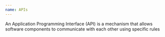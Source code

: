```yaml
---
name: APIs
---
```

An Application Programming Interface (API) is a mechanism that allows software components to communicate with each other using specific rules